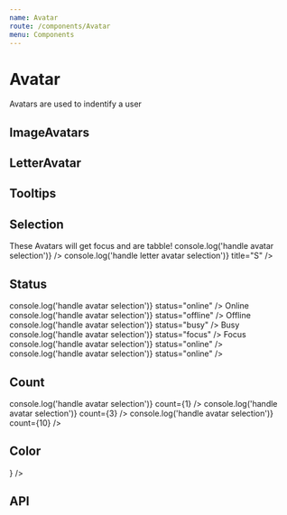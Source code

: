 ```yaml
---
name: Avatar
route: /components/Avatar
menu: Components
---
```



# Avatar

Avatars are used to indentify a user

## ImageAvatars

<Playground>
  <SpacedGroup xs={2}>
    <Avatar
      size={36}
      src={
        'https://i.pinimg.com/236x/c1/2e/ba/c12eba2c171e51501c00759b3363367c--dapper-suits-bloomberg-businessweek.jpg'
      }
    />
    <Avatar
      size={36}
      src={
        'https://i.pinimg.com/236x/c1/2e/ba/c12eba2c171e51501c00759b3363367c--dapper-suits-bloomberg-businessweek.jpg'
      }
      shouldSimulateError={true}
    />
    <Avatar
      size={36}
      src={
        'https://i.pinimg.com/236x/c1/2e/ba/c12eba2c171e51501c00759b3363367c--dapper-suits-bloomberg-businessweek.jpg'
      }
      shouldSimulateSlowLoad={true}
    />
    <Avatar size={36} />
  </SpacedGroup>
</Playground>

## LetterAvatar

<Playground>
  <SpacedGroup xs={8}>
    <Avatar size={36} title="Walker" />
    <Avatar size={36} title="Kristen" />
    <Avatar size={36} title="Susan" />
  </SpacedGroup>
</Playground>

## Tooltips

<Playground>
  <SpacedGroup xs={8}>
    <Avatar
      size={36}
      src={
        'https://i.pinimg.com/236x/c1/2e/ba/c12eba2c171e51501c00759b3363367c--dapper-suits-bloomberg-businessweek.jpg'
      }
      title="Walker"
      showTooltip
    />
    <Avatar size={36} title="Sam" showTooltip />
  </SpacedGroup>
</Playground>

## Selection

<Playground>
  <SpacedGroup xs={8}>
    <span>These Avatars will get focus and are tabble!</span>
    <Avatar
      src={
        'https://i.pinimg.com/236x/c1/2e/ba/c12eba2c171e51501c00759b3363367c--dapper-suits-bloomberg-businessweek.jpg'
      }
      onClick={() => console.log('handle avatar selection')}
    />
    <Avatar
      onClick={() => console.log('handle letter avatar selection')}
      title="S"
    />
    <Avatar title="S" />
  </SpacedGroup>
</Playground>

## Status

<Playground>
  <SpacedGroup xs={8}>
    <SpacedGroup direction="vertical" xs={4} center>
      <Avatar
        size={72}
        src={
          'https://i.pinimg.com/236x/c1/2e/ba/c12eba2c171e51501c00759b3363367c--dapper-suits-bloomberg-businessweek.jpg'
        }
        onClick={() => console.log('handle avatar selection')}
        status="online"
      />
      <span>Online</span>
    </SpacedGroup>
    <SpacedGroup direction="vertical" xs={4} center>
      <Avatar
        size={72}
        src={
          'https://i.pinimg.com/236x/c1/2e/ba/c12eba2c171e51501c00759b3363367c--dapper-suits-bloomberg-businessweek.jpg'
        }
        onClick={() => console.log('handle avatar selection')}
        status="offline"
      />
      <span>Offline</span>
    </SpacedGroup>
    <SpacedGroup direction="vertical" xs={4} center>
      <Avatar
        size={72}
        src={
          'https://i.pinimg.com/236x/c1/2e/ba/c12eba2c171e51501c00759b3363367c--dapper-suits-bloomberg-businessweek.jpg'
        }
        onClick={() => console.log('handle avatar selection')}
        status="busy"
      />
      <span>Busy</span>
    </SpacedGroup>
    <SpacedGroup direction="vertical" xs={4} center>
      <Avatar
        size={72}
        src={
          'https://i.pinimg.com/236x/c1/2e/ba/c12eba2c171e51501c00759b3363367c--dapper-suits-bloomberg-businessweek.jpg'
        }
        onClick={() => console.log('handle avatar selection')}
        status="focus"
      />
      <span>Focus</span>
    </SpacedGroup>
    <Avatar
      size={36}
      src={
        'https://i.pinimg.com/236x/c1/2e/ba/c12eba2c171e51501c00759b3363367c--dapper-suits-bloomberg-businessweek.jpg'
      }
      onClick={() => console.log('handle avatar selection')}
      status="online"
    />
    <Avatar
      size={28}
      src={
        'https://i.pinimg.com/236x/c1/2e/ba/c12eba2c171e51501c00759b3363367c--dapper-suits-bloomberg-businessweek.jpg'
      }
      onClick={() => console.log('handle avatar selection')}
      status="online"
    />
  </SpacedGroup>
</Playground>

## Count

<Playground>
  <SpacedGroup xs={8}>
    <Avatar
      size={32}
      src={
        'https://i.pinimg.com/236x/c1/2e/ba/c12eba2c171e51501c00759b3363367c--dapper-suits-bloomberg-businessweek.jpg'
      }
      onClick={() => console.log('handle avatar selection')}
      count={1}
    />
    <Avatar
      size={32}
      src={
        'https://i.pinimg.com/236x/c1/2e/ba/c12eba2c171e51501c00759b3363367c--dapper-suits-bloomberg-businessweek.jpg'
      }
      onClick={() => console.log('handle avatar selection')}
      count={3}
    />
    <Avatar
      size={32}
      src={
        'https://i.pinimg.com/236x/c1/2e/ba/c12eba2c171e51501c00759b3363367c--dapper-suits-bloomberg-businessweek.jpg'
      }
      onClick={() => console.log('handle avatar selection')}
      count={10}
    />
  </SpacedGroup>
</Playground>

## Color

<Playground>
  <SpacedGroup xs={8}>
    <Avatar
      size={72}
      color={palette.paper}
      backgroundColor={palette.plum}
      src={
        'https://i.pinimg.com/236x/c1/2e/ba/c12eba2c171e51501c00759b3363367c--dapper-suits-bloomberg-businessweek.jpg'
      }
    />
    <Avatar
      size={72}
      color={palette.paper}
      backgroundColor={palette.plum}
      icon={<AvatarIcon />}
    />
    <Avatar
      size={72}
      color={palette.paper}
      backgroundColor={palette.plum}
      title="walker"
    />
    <Avatar
      size={72}
      color={palette.paper}
      backgroundColor={palette.plum}
      title="walker"
      count={0}
    />
    <Avatar
      size={72}
      color={palette.paper}
      backgroundColor={palette.plum}
      title="walker"
      status="online"
    />
  </SpacedGroup>
</Playground>

## API

<PropsTable of={Avatar} />
